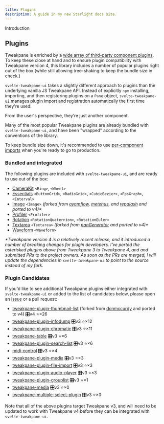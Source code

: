 ```yaml
---
title: Plugins
description: A guide in my new Starlight docs site.
---
```


Introduction

## Plugins

Tweakpane is enriched by a [wide array of third-party component plugins](TK). To keep these close at hand and to ensure plugin compatibility with Tweakpane version 4, this library includes a number of popular plugins right out of the box (while still allowing tree-shaking to keep the bundle size in check.)

`svelte-tweakpane-ui` takes a slightly different approach to plugins than the underlying vanilla JS Tweakpane API. Instead of explicitly `npm` installing, importing, and then registering plugins on a `Pane` object, `svelte-tweakpane-ui` manages plugin import and registration automatically the first time they're used.

From the user's perspective, they're just another component.

Many of the most popular Tweakpane plugins are already bundled with `svelte-tweakpane-ui`, and have been "wrapped" according to the conventions of the library.

To keep bundle size down, it's recommended to use [per-component imports](TK) when you're ready to go to production.

### Bundled and integrated

The following plugins are included with `svelte-tweakpane-ui`, and are ready to use out of the box:

- [CameraKit](https://github.com/tweakpane/plugin-camerakit) `<Ring>`, `<Wheel>`
- [Essentials](https://github.com/tweakpane/plugin-essentials) `<ButtonGrid>`, `<RadioGrid>`, `<CubicBezier>`, `<FpsGraph>`, `<Interval>`
- [Image](https://github.com/kitschpatrol/tweakpane-image-plugin) `<Image>` _(forked from [ayamflow](https://github.com/ayamflow/tweakpane-image-plugin), [metehus](https://github.com/metehus/tweakpane-image-plugin), and [repalash](https://github.com/repalash/tweakpane-image-plugin) and ported to v4)\*_
- [Profiler](https://github.com/0b5vr/tweakpane-plugin-profiler) `<Profiler>`
- [Rotation](https://github.com/0b5vr/tweakpane-plugin-rotation) `<RotationQuaternion>`, `<RotationEuler>`
- [Textarea](https://github.com/kitschpatrol/tweakpane-textarea-plugin) `<Textarea>` _(forked from [panGenerator](https://github.com/panGenerator/tweakpane-textarea-plugin) and ported to v4)\*_
- [Waveform](https://github.com/kitschpatrol/tweakpane-plugin-waveform) `<Waveform>`

_\*Tweakpane version 4 is a relatively recent release, and it introduced a number of breaking changes for plugin developers. I've ported the asterisked plugins above from Tweakpane 3 to Tweakpane 4, and and submitted PRs to the project owners. As soon as the PRs are merged, I will update the dependencies in `svelte-tweakpane-ui` to point to the source instead of my fork._

### Plugin Candidates

If you'd like to see additional Tweakpane plugins either integrated with `svelte-tweakpane-ui` or added to the list of candidates below, please open an [issue](https://github.com/kitschpatrol/svelte-tweakpane-ui/issues) or a pull request:

- [tweakpane-plugin-thumbnail-list](https://github.com/kitschpatrol/tweakpane-plugin-thumbnail-list) (forked from [donmccurdy](https://github.com/donmccurdy/tweakpane-plugin-thumbnail-list) and ported to v4) 🎛️v4 ⭐️×26
- [tweakpane-plugin-infodump](https://github.com/doersino/tweakpane-plugin-infodump) 🎛️v3 ⭐️×12
- [tweakpane-plugin-chromatic](https://github.com/brunoimbrizi/tweakpane-plugin-chromatic) 🎛️v3 ⭐️×11
- [tweakpane-table](https://github.com/amir-arad/tweakpane-table) 🎛️v3 ⭐️×6
- [tweakpane-plugin-search-list](https://github.com/hirohe/tweakpane-plugin-search-list) 🎛️v3 ⭐️×6
- [midi-control](https://github.com/mollerse/midi-control) 🎛️v3 ⭐️×4
- [tweakpane-plugin-media](https://github.com/leochocolat/tweakpane-plugin-media) 🎛️v3 ⭐️×3
- [tweakpane-plugin-file-import](https://github.com/LuchoTurtle/tweakpane-plugin-file-import) 🎛️v3 ⭐️×3
- [tweakpane-plugin-audio-player](https://github.com/brunoimbrizi/tweakpane-plugin-audio-player) 🎛️v3 ⭐️×3
- [tweakpane-plugin-grouplist](https://github.com/pierogis/tweakpane-plugin-grouplist) 🎛️v3 ⭐️×1
- [tweakpane-media](https://github.com/vnvyvu/tweakpane-media) 🎛️v3 ⭐️×0
- [tweakpane-multiple-select-plugin](https://github.com/IvanLi-CN/tweakpane-multiple-select-plugin) 🎛️v3 ⭐️×0

Note that all of the above plugins target Tweakpane v3, and will need to be updated to work with Tweakpane v4 before they can be integrated with `svelte-tweakpane-ui`.
